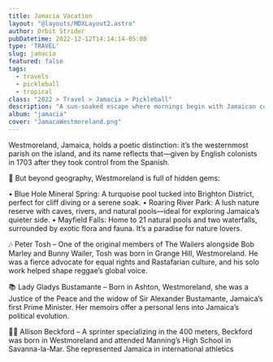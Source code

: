 ```yaml
---
title: Jamacia Vacation
layout: "@layouts/MDXLayout2.astro"
author: Orbit Strider
pubDatetime: 2022-12-12T14:14:14-05:00
type: 'TRAVEL'
slug: jamacia
featured: false
tags:
  - travels
  - pickleball
  - tropical
class: "2022 > Travel > Jamacia > Pickleball"
description: "A sun-soaked escape where mornings begin with Jamaican coffee by the waves, followed by pickleball, swimming, and water skiing in the bay—all wrapped in the luxury of a private resort."
album: "jamacia"
cover: "JamacaWestmoreland.png"
---
```


Westmoreland, Jamaica, holds a poetic distinction: it’s the westernmost parish on the island, and its name reflects that—given by English colonists in 1703 after they took control from the Spanish.

🌿 But beyond geography, Westmoreland is full of hidden gems:

•  Blue Hole Mineral Spring: A turquoise pool tucked into Brighton District, perfect for cliff diving or a serene soak.
•  Roaring River Park: A lush nature reserve with caves, rivers, and natural pools—ideal for exploring Jamaica’s quieter side.
•  Mayfield Falls: Home to 21 natural pools and two waterfalls, surrounded by exotic flora and fauna. It’s a paradise for nature lovers.

🎶 Peter Tosh – One of the original members of The Wailers alongside Bob Marley and Bunny Wailer, Tosh was born in Grange Hill, Westmoreland. He was a fierce advocate for equal rights and Rastafarian culture, and his solo work helped shape reggae’s global voice.

📚 Lady Gladys Bustamante – Born in Ashton, Westmoreland, she was a Justice of the Peace and the widow of Sir Alexander Bustamante, Jamaica’s first Prime Minister. Her memoirs offer a personal lens into Jamaica’s political evolution.

🏃‍♀️ Allison Beckford – A sprinter specializing in the 400 meters, Beckford was born in Westmoreland and attended Manning’s High School in Savanna-la-Mar. She represented Jamaica in international athletics 


